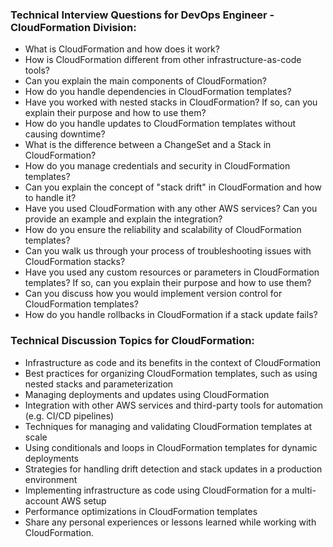 

### Technical Interview Questions for DevOps Engineer - CloudFormation Division:
- What is CloudFormation and how does it work?
- How is CloudFormation different from other infrastructure-as-code tools?
- Can you explain the main components of CloudFormation?
- How do you handle dependencies in CloudFormation templates?
- Have you worked with nested stacks in CloudFormation? If so, can you explain their purpose and how to use them?
- How do you handle updates to CloudFormation templates without causing downtime?
- What is the difference between a ChangeSet and a Stack in CloudFormation?
- How do you manage credentials and security in CloudFormation templates?
- Can you explain the concept of "stack drift" in CloudFormation and how to handle it?
- Have you used CloudFormation with any other AWS services? Can you provide an example and explain the integration?
- How do you ensure the reliability and scalability of CloudFormation templates?
- Can you walk us through your process of troubleshooting issues with CloudFormation stacks?
- Have you used any custom resources or parameters in CloudFormation templates? If so, can you explain their purpose and how to use them?
- Can you discuss how you would implement version control for CloudFormation templates?
- How do you handle rollbacks in CloudFormation if a stack update fails?

### Technical Discussion Topics for CloudFormation:
- Infrastructure as code and its benefits in the context of CloudFormation
- Best practices for organizing CloudFormation templates, such as using nested stacks and parameterization
- Managing deployments and updates using CloudFormation
- Integration with other AWS services and third-party tools for automation (e.g. CI/CD pipelines)
- Techniques for managing and validating CloudFormation templates at scale
- Using conditionals and loops in CloudFormation templates for dynamic deployments
- Strategies for handling drift detection and stack updates in a production environment
- Implementing infrastructure as code using CloudFormation for a multi-account AWS setup
- Performance optimizations in CloudFormation templates 
- Share any personal experiences or lessons learned while working with CloudFormation.